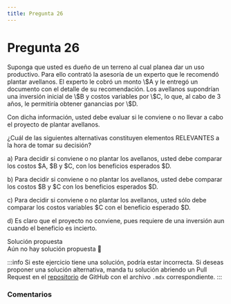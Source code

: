 ```yaml
---
title: Pregunta 26
---
```



# Pregunta 26

<div className="exercise">
Suponga que usted es dueño de un terreno al cual planea dar un uso productivo. Para ello contrató
la asesoría de un experto que le recomendó plantar avellanos. El experto le cobró un monto \$A y le
entregó un documento con el detalle de su recomendación. Los avellanos supondrían una inversión
inicial de \$B y costos variables por \$C, lo que, al cabo de 3 años, le permitiría obtener ganancias por
\$D.

Con dicha información, usted debe evaluar si le conviene o no llevar a cabo el proyecto de plantar
avellanos.

¿Cuál de las siguientes alternativas constituyen elementos RELEVANTES a la hora de tomar su
decisión?

a) Para decidir si conviene o no plantar los avellanos, usted debe comparar los costos \$A, \$B y
\$C, con los beneficios esperados \$D.

b) Para decidir si conviene o no plantar los avellanos, usted debe comparar los costos \$B y \$C
con los beneficios esperados \$D.

c) Para decidir si conviene o no plantar los avellanos, usted sólo debe comparar los costos
variables \$C con el beneficio esperado \$D.

d) Es claro que el proyecto no conviene, pues requiere de una inversión aun cuando el
beneficio es incierto.
</div>

<MDXDetails>
<summary>Solución propuesta</summary>

<div className="exercise">
Aún no hay solución propuesta 🥲
</div>

:::info
Si este ejercicio tiene una solución, podría estar incorrecta. Si deseas proponer una solución alternativa, manda tu solución abriendo
un Pull Request en el [repositorio](https://github.com/crow-rojas/apuntes-fundamentals/pulls) de GitHub con el archivo
`.mdx` correspondiente.
:::

</MDXDetails>

### Comentarios

<Disqus
  url="https://crow-rojas.github.io/apuntes-fundamentals/docs/engineering/economics/exercises/2019-1/p26"
  identifier="docs/engineering/economics/exercises/2019-1/p26"
  title="2019-1 Economia - Pregunta 26"
/>
